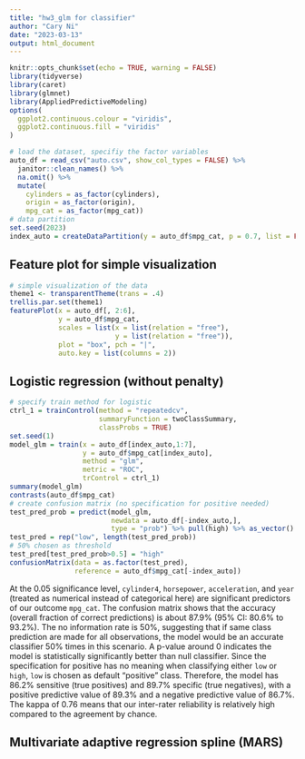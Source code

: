 ```yaml
---
title: "hw3_glm for classifier"
author: "Cary Ni"
date: "2023-03-13"
output: html_document
---
```


```r
knitr::opts_chunk$set(echo = TRUE, warning = FALSE)
library(tidyverse)
library(caret)
library(glmnet)
library(AppliedPredictiveModeling)
options(
  ggplot2.continuous.colour = "viridis",
  ggplot2.continuous.fill = "viridis"
)
```

```r
# load the dataset, specifiy the factor variables
auto_df = read_csv("auto.csv", show_col_types = FALSE) %>% 
  janitor::clean_names() %>% 
  na.omit() %>% 
  mutate(
    cylinders = as_factor(cylinders),
    origin = as_factor(origin),
    mpg_cat = as_factor(mpg_cat))
# data partition
set.seed(2023)
index_auto = createDataPartition(y = auto_df$mpg_cat, p = 0.7, list = FALSE)
```

## Feature plot for simple visualization 

```r
# simple visualization of the data
theme1 <- transparentTheme(trans = .4)
trellis.par.set(theme1)
featurePlot(x = auto_df[, 2:6],
            y = auto_df$mpg_cat, 
            scales = list(x = list(relation = "free"),
                          y = list(relation = "free")),
            plot = "box", pch = "|",
            auto.key = list(columns = 2))
```

## Logistic regression (without penalty)

```r
# specify train method for logistic
ctrl_1 = trainControl(method = "repeatedcv",
                      summaryFunction = twoClassSummary,
                      classProbs = TRUE)
set.seed(1)
model_glm = train(x = auto_df[index_auto,1:7],
                  y = auto_df$mpg_cat[index_auto],
                  method = "glm",
                  metric = "ROC",
                  trControl = ctrl_1)
summary(model_glm)
contrasts(auto_df$mpg_cat)
# create confusion matrix (no specification for positive needed)
test_pred_prob = predict(model_glm, 
                         newdata = auto_df[-index_auto,],
                         type = "prob") %>% pull(high) %>% as_vector()
test_pred = rep("low", length(test_pred_prob))
# 50% chosen as threshold
test_pred[test_pred_prob>0.5] = "high"
confusionMatrix(data = as.factor(test_pred),
                reference = auto_df$mpg_cat[-index_auto])

```

At the 0.05 significance level, `cylinder4`, `horsepower`, `acceleration`, and `year` (treated as numerical instead of categorical here) are significant predictors of our outcome `mpg_cat`. The confusion matrix shows that the accuracy (overall fraction of correct predictions) is about 87.9% (95% CI: 80.6% to 93.2%). The no information rate is 50%, suggesting that if same class prediction are made for all observations, the model would be an accurate classifier 50% times in this scenario. A p-value around 0 indicates the model is statistically significantly better than null classifier. Since the specification for positive has no meaning when classifying either `low` or `high`, `low` is chosen as default "positive" class. Therefore, the model has 86.2% sensitive (true positives) and 89.7% specific (true negatives), with a positive predictive value of 89.3% and a negative predictive value of 86.7%. The kappa of 0.76 means that our inter-rater reliability is relatively high compared to the agreement by chance.

## Multivariate adaptive regression spline (MARS)

```r

```

